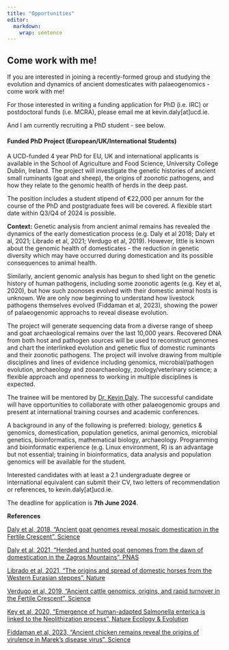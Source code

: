 ```yaml
---
title: "Opportunities"
editor: 
  markdown: 
    wrap: sentence
---
```

## **Come work with me!**

If you are interested in joining a recently-formed group and studying the evolution and dynamics of ancient domesticates with palaeogenomics - come work with me!

For those interested in writing a funding application for PhD (i.e. IRC) or postdoctoral funds (i.e. MCRA), please email me at kevin.daly[at]ucd.ie.

And I am currently recruiting a PhD student - see below.

#### **Funded PhD Project (European/UK/International Students)**

A UCD-funded 4 year PhD for EU, UK and international applicants is available in the School of Agriculture and Food Science, University College Dublin, Ireland. The project will investigate the genetic histories of ancient small ruminants (goat and sheep), the origins of zoonotic pathogens, and how they relate to the genomic health of herds in the deep past. 

The position includes a student stipend of €22,000 per annum for the course of the PhD and postgraduate fees will be covered. A flexible start date within Q3/Q4 of 2024 is possible.

**Context:**
Genetic analysis from ancient animal remains has revealed the dynamics of the early domestication process (e.g. Daly et al 2018; Daly et al, 2021; Librado et al, 2021; Verdugo et al, 2019). However, little is known about the genomic health of domesticates - the reduction in genetic diversity which may have occurred during domestication and its possible consequences to animal health. 

Similarly, ancient genomic analysis has begun to shed light on the genetic history of human pathogens, including some zoonotic agents (e.g. Key et al, 2020), but how such zoonoses evolved with their domestic animal hosts is unknown. We are only now beginning to understand how livestock pathogens themselves evolved (Fiddaman et al, 2023), showing the power of palaeogenomic approachs to reveal disease evolution.

The project will generate sequencing data from a diverse range of sheep and goat archaeological remains over the last 10,000 years. Recovered DNA from both host and pathogen sources will be used to reconstruct genomes and chart the interlinked evolution and genetic flux of domestic ruminants and their zoonotic pathogens. The project will involve drawing from multiple disciplines and lines of evidence including genomics, microbial/pathogen evolution, archaeology and zooarchaeology, zoology/veterinary science; a flexible approach and openness to working in multiple disciplines is expected.

The trainee will be mentored by [Dr. Kevin Daly](https://scholar.google.com/citations?user=N--aZF8AAAAJ&hl=en). The successful candidate will have opportunities to collaborate with other palaeogenomic groups and present at international training courses and academic conferences.

A background in any of the following is preferred: biology, genetics & genomics, domestication, population genetics, animal genomics, microbial genetics, bioinformatics, mathematical biology, archaeology. Programming and bioinformatic experience (e.g. Linux environment, R) is an advantage but not essential; training in bioinformatics, data analysis and population genomics will be available for the student. 

Interested candidates with at least a 2.1 undergraduate degree or international equivalent can submit their CV, two letters of recommendation or references, to kevin.daly[at]ucd.ie.

The deadline for application is **7th June 2024**.


**References**

[Daly et al, 2018, "Ancient goat genomes reveal mosaic domestication in the Fertile Crescent", Science](https://www.science.org/doi/10.1126/science.aas9411)

[Daly et al, 2021, “Herded and hunted goat genomes from the dawn of domestication in the Zagros Mountains”, PNAS](https://www.pnas.org/doi/10.1073/pnas.2100901118)

[Librado et al, 2021, “The origins and spread of domestic horses from the Western Eurasian steppes”, Nature](https://www.nature.com/articles/s41586-021-04018-9)

[Verdugo et al, 2019, “Ancient cattle genomics, origins, and rapid turnover in the Fertile Crescent”, Science](https://www.science.org/doi/10.1126/science.aav1002)

[Key et al, 2020, “Emergence of human-adapted Salmonella enterica is linked to the Neolithization process”, Nature Ecology & Evolution](https://www.ncbi.nlm.nih.gov/pmc/articles/PMC7186082/)

[Fiddaman et al, 2023, "Ancient chicken remains reveal the origins of virulence in Marek’s disease virus", Science](https://www.science.org/doi/10.1126/science.adg2238)
